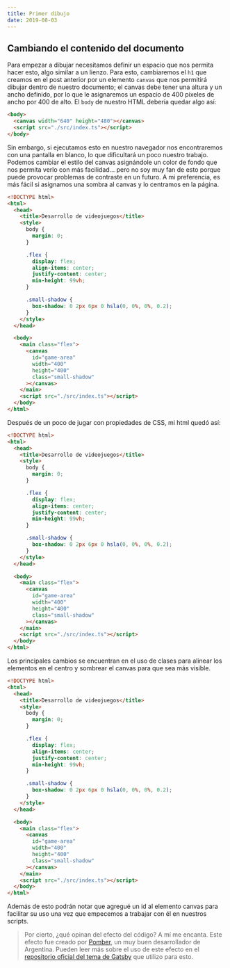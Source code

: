 ```yaml
---
title: Primer dibujo
date: 2019-08-03
---
```



## Cambiando el contenido del documento

Para empezar a dibujar necesitamos definir un espacio que nos permita hacer esto, algo similar a un lienzo. Para esto, cambiaremos el `h1` que creamos en el post anterior por un elemento `canvas` que nos permitirá dibujar dentro de nuestro documento; el canvas debe tener una altura y un ancho definido, por lo que le asignaremos un espacio de 400 pixeles de ancho por 400 de alto. El `body` de nuestro HTML debería quedar algo así:

```html
<body>
  <canvas width="640" height="480"></canvas>
  <script src="./src/index.ts"></script>
</body>
```

Sin embargo, si ejecutamos esto en nuestro navegador nos encontraremos con una pantalla en blanco, lo que dificultará un poco nuestro trabajo. Podemos cambiar el estilo del canvas asignándole un color de fondo que nos permita verlo con más facilidad... pero no soy muy fan de esto porque puede provocar problemas de contraste en un futuro. A mi preferencia, es más fácil si asignamos una sombra al canvas y lo centramos en la página. 



<CodeWave>

```html
<!DOCTYPE html>
<html>
  <head>
    <title>Desarrollo de videojuegos</title>
    <style>
      body {
        margin: 0;
      }

      .flex {
        display: flex;
        align-items: center;
        justify-content: center;
        min-height: 99vh;
      }

      .small-shadow {
        box-shadow: 0 2px 6px 0 hsla(0, 0%, 0%, 0.2);
      }
    </style>
  </head>

  <body>
    <main class="flex">
      <canvas
        id="game-area"
        width="400"
        height="400"
        class="small-shadow"
      ></canvas>
    </main>
    <script src="./src/index.ts"></script>
  </body>
</html>
```

Después de un poco de jugar con propiedades de CSS, mi html quedó así:



```html 6:19
<!DOCTYPE html>
<html>
  <head>
    <title>Desarrollo de videojuegos</title>
    <style>
      body {
        margin: 0;
      }

      .flex {
        display: flex;
        align-items: center;
        justify-content: center;
        min-height: 99vh;
      }

      .small-shadow {
        box-shadow: 0 2px 6px 0 hsla(0, 0%, 0%, 0.2);
      }
    </style>
  </head>

  <body>
    <main class="flex">
      <canvas
        id="game-area"
        width="400"
        height="400"
        class="small-shadow"
      ></canvas>
    </main>
    <script src="./src/index.ts"></script>
  </body>
</html>
```

Los principales cambios se encuentran en el uso de clases para alinear los elementos en el centro y sombrear el canvas para que sea más visible.

```html 26
<!DOCTYPE html>
<html>
  <head>
    <title>Desarrollo de videojuegos</title>
    <style>
      body {
        margin: 0;
      }

      .flex {
        display: flex;
        align-items: center;
        justify-content: center;
        min-height: 99vh;
      }

      .small-shadow {
        box-shadow: 0 2px 6px 0 hsla(0, 0%, 0%, 0.2);
      }
    </style>
  </head>

  <body>
    <main class="flex">
      <canvas
        id="game-area"
        width="400"
        height="400"
        class="small-shadow"
      ></canvas>
    </main>
    <script src="./src/index.ts"></script>
  </body>
</html>
```

Además de esto podrán notar que agregué un id al elemento canvas para facilitar su uso una vez que empecemos a trabajar con él en nuestros scripts.

</CodeWave>

> Por cierto, ¿qué opinan del efecto del código? A mí me encanta. Este efecto fue creado por [Pomber](https://github.com/pomber), un muy buen desarrollador de Argentina. Pueden leer más sobre el uso de este efecto en el [repositorio oficial del tema de Gatsby](https://github.com/pomber/gatsby-theme-waves) que utilizo para esto.